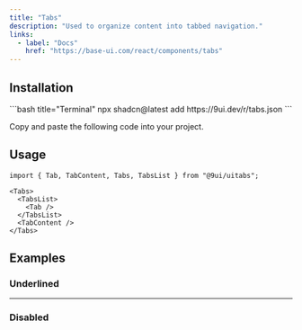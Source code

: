 ```yaml
---
title: "Tabs"
description: "Used to organize content into tabbed navigation."
links:
  - label: "Docs"
    href: "https://base-ui.com/react/components/tabs"
---
```


<Preview name="tabs-demo" />

## Installation

<Installation>
<div>
```bash title="Terminal"
npx shadcn@latest add https://9ui.dev/r/tabs.json
```
</div>

<Steps>

<Step>Copy and paste the following code into your project.</Step>

<Source name="tabs" />

</Steps>
</Installation>

## Usage

```tsx title="Imports"
import { Tab, TabContent, Tabs, TabsList } from "@9ui/uitabs";
```

```tsx title="Anatomy"
<Tabs>
  <TabsList>
    <Tab />
  </TabsList>
  <TabContent />
</Tabs>
```

## Examples

### Underlined

<Preview name="tabs-underline" />

---

### Disabled

<Preview name="tabs-disabled" />
